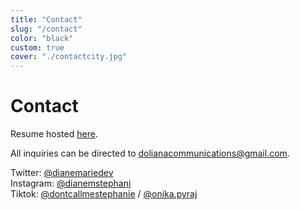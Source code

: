 ```yaml
---
title: "Contact"
slug: "/contact"
color: "black"
custom: true
cover: "./contactcity.jpg"
---
```


<div style={{ margin: `0 auto`, maxWidth: `70ch`, padding: `2rem` }}>

<h1 data-testid="page-title">Contact</h1>

Resume hosted [here](https://docs.google.com/document/d/1O-3rU5CjrXD5awNi9RQkhxwQjWs6yU34Hypmx4mJp7M/edit?usp=sharing).

All inquiries can be directed to dolianacommunications@gmail.com.

Twitter: [@dianemariedev](https://twitter.com/dianemariedev) <br />
Instagram: [@dianemstephani](https://www.instagram.com/dianemstephani/) <br />
Tiktok: [@dontcallmestephanie](https://www.tiktok.com/@dontcallmestephanie) / [@onika.pyraj](https://www.tiktok.com/@onika.pyraj)
</div>
